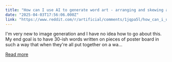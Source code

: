 ```yaml
---
title: "How can I use AI to generate word art - arranging and skewing a set of words so that they collectively look like a line drawing?"
date: "2025-04-03T17:56:06.000Z"
link: "https://www.reddit.com/r/artificial/comments/1jqpa5l/how_can_i_use_ai_to_generate_word_art_arranging/"
---
```


I'm very new to image generation and I have no idea how to go about this. My end goal is to have 30-ish words written on pieces of poster board in such a way that when they're all put together on a wa...

[Read more](https://www.reddit.com/r/artificial/comments/1jqpa5l/how_can_i_use_ai_to_generate_word_art_arranging/)
